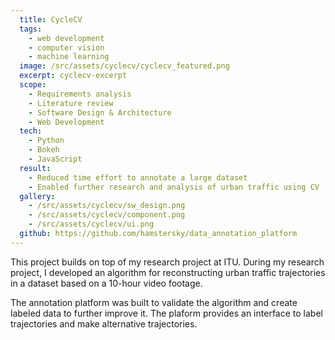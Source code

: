 ```yaml
---
  title: CycleCV
  tags:
    - web development
    - computer vision
    - machine learning
  image: /src/assets/cyclecv/cyclecv_featured.png
  excerpt: cyclecv-excerpt
  scope:
    - Requirements analysis
    - Literature review
    - Software Design & Architecture
    - Web Development
  tech:
    - Python
    - Bokeh
    - JavaScript
  result:
    - Reduced time effort to annotate a large dataset
    - Enabled further research and analysis of urban traffic using CV
  gallery:
    - /src/assets/cyclecv/sw_design.png
    - /src/assets/cyclecv/component.png
    - /src/assets/cyclecv/ui.png
  github: https://github.com/hamstersky/data_annotation_platform
---
```


This project builds on top of my research project at ITU. During my research project, I developed an algorithm for reconstructing urban traffic trajectories in a dataset based on a 10-hour video footage.

The annotation platform was built to validate the algorithm and create labeled data to further improve it. The plaform provides an interface to label trajectories and make alternative trajectories.
